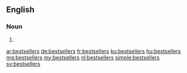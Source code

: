 ==English==

===Noun===
{{head|en|plural}}

# {{plural of|bestseller|lang=en}}

[[ar:bestsellers]]
[[de:bestsellers]]
[[fr:bestsellers]]
[[ku:bestsellers]]
[[hu:bestsellers]]
[[mg:bestsellers]]
[[my:bestsellers]]
[[nl:bestsellers]]
[[simple:bestsellers]]
[[sv:bestsellers]]